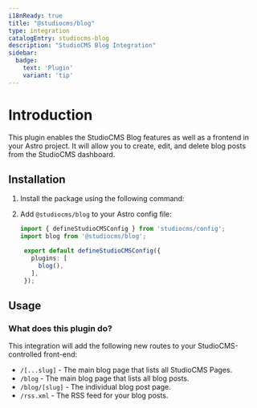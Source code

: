 ```yaml
---
i18nReady: true
title: "@studiocms/blog"
type: integration
catalogEntry: studiocms-blog
description: "StudioCMS Blog Integration"
sidebar:
  badge: 
    text: 'Plugin'
    variant: 'tip'
---
```



# Introduction

This plugin enables the StudioCMS Blog features as well as a frontend in your Astro project. It will allow you to create, edit, and delete blog posts from the StudioCMS dashboard.

## Installation

1. Install the package using the following command:

   <PackageManagers pkg="@studiocms/blog" />

2. Add `@studiocms/blog` to your Astro config file:

   ```ts twoslash title="studiocms.config.mjs" ins={2, 6}
   import { defineStudioCMSConfig } from 'studiocms/config';
   import blog from '@studiocms/blog';

    export default defineStudioCMSConfig({
      plugins: [
        blog(),
      ],
    });
   ```
## Usage

### What does this plugin do?

This integration will add the following new routes to your StudioCMS-controlled front-end:

- `/[...slug]` - The main blog page that lists all StudioCMS Pages.
- `/blog` - The main blog page that lists all blog posts.
- `/blog/[slug]` - The individual blog post page.
- `/rss.xml` - The RSS feed for your blog posts.
